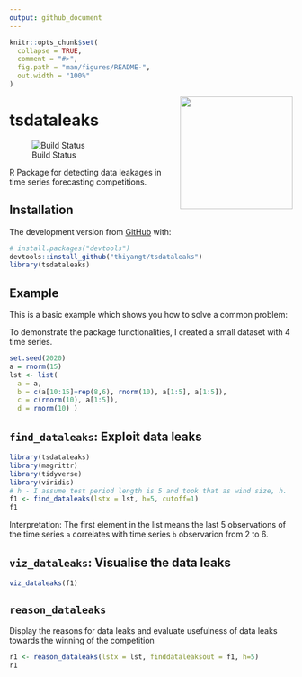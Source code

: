 ```yaml
---
output: github_document
---
```


<!-- README.md is generated from README.Rmd. Please edit that file -->

```r
knitr::opts_chunk$set(
  collapse = TRUE,
  comment = "#>",
  fig.path = "man/figures/README-",
  out.width = "100%"
)
```


<img src="hex/hexsticker.png" align="right" height="200"/>

# tsdataleaks

![Build
Status](https://travis-ci.org/thiyangt/tsdataleaks.svg?branch=master)

R Package for detecting data leakages in time series forecasting competitions.

## Installation

<!--You can install the released version of tsdataleaks from --> <!-- [CRAN](https://CRAN.R-project.org) with: -->


<!--

``` r
install.packages("tsdataleaks")
```

-->



The development version from [GitHub](https://github.com/) with:

``` r
# install.packages("devtools")
devtools::install_github("thiyangt/tsdataleaks")
library(tsdataleaks)
```
## Example

This is a basic example which shows you how to solve a common problem:

To demonstrate the package functionalities, I created a small dataset with 4 time series. 

```r
set.seed(2020)
a = rnorm(15)
lst <- list(
  a = a,
  b = c(a[10:15]+rep(8,6), rnorm(10), a[1:5], a[1:5]),
  c = c(rnorm(10), a[1:5]),
  d = rnorm(10) )


```


## `find_dataleaks`: Exploit data leaks

```r
library(tsdataleaks)
library(magrittr)
library(tidyverse)
library(viridis)
# h - I assume test period length is 5 and took that as wind size, h.
f1 <- find_dataleaks(lstx = lst, h=5, cutoff=1) 
f1
```

Interpretation: The first element in the list means the last 5 observations of the time series `a` correlates with time series `b` observarion from 2 to 6.

## `viz_dataleaks`: Visualise the data leaks

```r
viz_dataleaks(f1)
```

## `reason_dataleaks`

Display the reasons for data leaks and evaluate usefulness of data leaks towards the winning of the competition

```r
r1 <- reason_dataleaks(lstx = lst, finddataleaksout = f1, h=5)
r1
```




